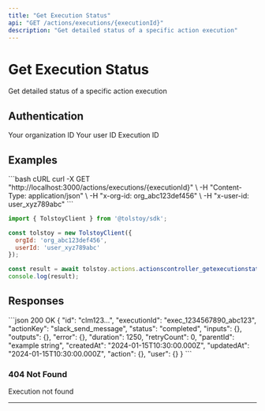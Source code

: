 ```yaml
---
title: "Get Execution Status"
api: "GET /actions/executions/{executionId}"
description: "Get detailed status of a specific action execution"
---
```


# Get Execution Status

Get detailed status of a specific action execution

## Authentication

<ParamField header="x-org-id" type="string" required>
  Your organization ID
</ParamField>

<ParamField header="x-user-id" type="string" required>
  Your user ID
</ParamField>

<ParamField path="executionId" type="string" required>
  Execution ID
</ParamField>



## Examples

<CodeGroup>
```bash cURL
curl -X GET "http://localhost:3000/actions/executions/{executionId}" \
  -H "Content-Type: application/json" \
  -H "x-org-id: org_abc123def456" \
  -H "x-user-id: user_xyz789abc"
```

```javascript JavaScript SDK
import { TolstoyClient } from '@tolstoy/sdk';

const tolstoy = new TolstoyClient({
  orgId: 'org_abc123def456',
  userId: 'user_xyz789abc'
});

const result = await tolstoy.actions.actionscontroller_getexecutionstatus();
console.log(result);
```
</CodeGroup>

## Responses

<ResponseExample>
```json 200 OK
{
  "id": "clm123...",
  "executionId": "exec_1234567890_abc123",
  "actionKey": "slack_send_message",
  "status": "completed",
  "inputs": {},
  "outputs": {},
  "error": {},
  "duration": 1250,
  "retryCount": 0,
  "parentId": "example string",
  "createdAt": "2024-01-15T10:30:00.000Z",
  "updatedAt": "2024-01-15T10:30:00.000Z",
  "action": {},
  "user": {}
}
```
</ResponseExample>

### 404 Not Found

Execution not found

---

<Snippet file="api-footer.mdx" />
